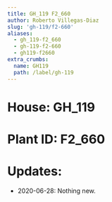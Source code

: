 ```yaml
---
title: GH_119 F2_660
author: Roberto Villegas-Diaz
slug: 'gh-119/f2-660'
aliases:
  - gh_119-f2_660
  - gh-119-f2-660
  - gh119-f2660
extra_crumbs:
  name: GH119
  path: /label/gh-119
---
```


# **House**: GH_119
# **Plant ID**: F2_660
# **Updates**: 
 - 2020-06-28: Nothing new.

